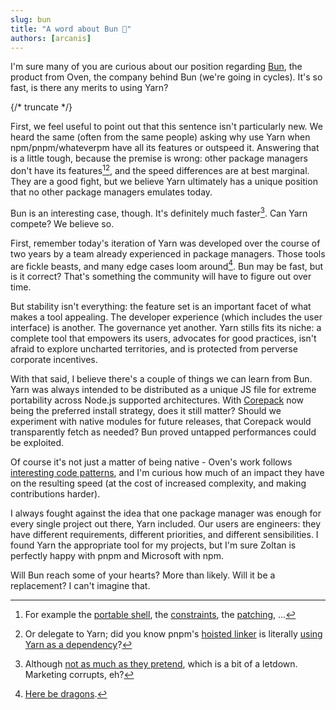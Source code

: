 ```yaml
---
slug: bun
title: "A word about Bun 💬"
authors: [arcanis]
---
```


I'm sure many of you are curious about our position regarding [Bun](https://bun.sh/), the product from Oven, the company behind Bun (we're going in cycles). It's so fast, is there any merits to using Yarn?

{/* truncate */}

First, we feel useful to point out that this sentence isn't particularly new. We heard the same (often from the same people) asking why use Yarn when npm/pnpm/whateverpm have all its features or outspeed it. Answering that is a little tough, because the premise is wrong: other package managers don't have its features[^1][^,2], and the speed differences are at best marginal. They are a good fight, but we believe Yarn ultimately has a unique position that no other package managers emulates today.

Bun is an interesting case, though. It's definitely much faster[^3]. Can Yarn compete? We believe so.

First, remember today's iteration of Yarn was developed over the course of two years by a team already experienced in package managers. Those tools are fickle beasts, and many edge cases loom around[^4]. Bun may be fast, but is it correct? That's something the community will have to figure out over time.

But stability isn't everything: the feature set is an important facet of what makes a tool appealing. The developer experience (which includes the user interface) is another. The governance yet another. Yarn stills fits its niche: a complete tool that empowers its users, advocates for good practices, isn't afraid to explore uncharted territories, and is protected from perverse corporate incentives.

With that said, I believe there's a couple of things we can learn from Bun. Yarn was always intended to be distributed as a unique JS file for extreme portability across Node.js supported architectures. With [Corepack](https://nodejs.org/api/corepack.html) now being the preferred install strategy, does it still matter? Should we experiment with native modules for future releases, that Corepack would transparently fetch as needed? Bun proved untapped performances could be exploited.

Of course it's not just a matter of being native - Oven's work follows [interesting code patterns](https://twitter.com/jarredsumner/status/1708650105828692054), and I'm curious how much of an impact they have on the resulting speed (at the cost of increased complexity, and making contributions harder).

I always fought against the idea that one package manager was enough for every single project out there, Yarn included. Our users are engineers: they have different requirements, different priorities, and different sensibilities. I found Yarn the appropriate tool for my projects, but I'm sure Zoltan is perfectly happy with pnpm and Microsoft with npm.

Will Bun reach some of your hearts? More than likely. Will it be a replacement? I can't imagine that.

[^1]: For example the [portable shell](/features/scripting#portable-shell), the [constraints](/features/constraints), the [patching](/features/patching), ...

[^,2]: Or delegate to Yarn; did you know pnpm's [hoisted linker](https://pnpm.io/npmrc#node-linker) is literally [using Yarn as a dependency](https://github.com/pnpm/pnpm/blob/ee6e0734e911d48f6ff786aa0f05b9b9926e4815/pkg-manager/real-hoist/src/index.ts#L7)?

[^3]: Although [not as much as they pretend](https://twitter.com/arcanis/status/1702297503465611278), which is a bit of a letdown. Marketing corrupts, eh?

[^4]: [Here be dragons](https://github.com/yarnpkg/berry/blob/master/packages/acceptance-tests/pkg-tests-specs/sources/dragon.test.js).
